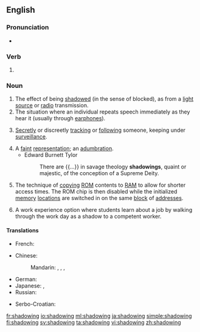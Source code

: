 ==English==

===Pronunciation===
* {{audio|en-us-shadowing.ogg|Audio (US)|lang=en}}

===Verb===
{{head|en|present participle}}

# {{present participle of|shadow|lang=en|nocat=1}}

===Noun===
{{en-noun}}

# The effect of being [[shadow]]ed (in the sense of blocked), as from a [[light source]] or [[radio]] transmission.
# The situation where an individual repeats speech immediately as they hear it (usually through [[earphones]]).
# {{lb|en|espionage}} [[secretly|Secretly]] or discreetly [[track]]ing or [[follow]]ing someone, keeping under [[surveillance]].
# A [[faint]] [[representation]]; an [[adumbration]].
#* Edward Burnett Tylor
#*: There are {{...}} in savage theology '''shadowings''', quaint or majestic, of the conception of a Supreme Deity.
# {{lb|en|computing}} The technique of [[copy]]ing [[ROM]] contents to [[RAM]] to allow for shorter access times. The ROM chip is then disabled while the initialized [[memory]] [[location]]s are switched in on the same [[block]] of [[address]]es.
# {{lb|en|education}} A work experience option where students learn about a job by walking through the work day as a shadow to a competent worker.

====Translations====
{{trans-top|the effect of being shadowed, as from a light source or radio transmission}}
* French: {{t|fr|effet de masque|m}}
{{trans-mid}}
{{trans-bottom}}

{{trans-top|speech shadowing}}
* Chinese:
*: Mandarin: {{t+|cmn|鸚鵡學舌|sc=Hani}}, {{t+|cmn|鹦鹉学舌|tr=yīngwǔ xuéshé|sc=Hani}}, {{t|cmn|影子跟讀|sc=Hani}}, {{t|cmn|影子跟读|tr=yǐngzǐ gēndú|sc=Hani}}
{{trans-mid}}
* German: {{t|de|Schattenlesen|n}}
* Japanese: {{t|ja|シャドーイング|tr=shadōingu}}, {{t|ja|シャドウイング|tr=shadouingu}}
* Russian: {{t|ru|шэ́доуинг|m}}
{{trans-bottom}}

{{trans-top|Learning about a job as a shadow to a competent worker}}
* Serbo-Croatian: {{t|sh|hospitiranje|n}}
{{trans-bottom}}

[[fr:shadowing]]
[[io:shadowing]]
[[ml:shadowing]]
[[ja:shadowing]]
[[simple:shadowing]]
[[fi:shadowing]]
[[sv:shadowing]]
[[ta:shadowing]]
[[vi:shadowing]]
[[zh:shadowing]]